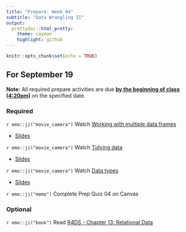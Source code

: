 ```yaml
---
title: "Prepare: Week 04"
subtitle: "Data Wrangling II"
output: 
  prettydoc::html_pretty:
    theme: cayman
    highlight: github
---
```


```r
knitr::opts_chunk$set(echo = TRUE)
```


## For September 19

**Note:** All required prepare activities are due **<u>by the beginning of class (4:20pm)</u>** on the specified date.

### Required 

`r emo::ji("movie_camera")` Watch [Working with multiple data frames](https://youtu.be/IK_uxavp7k8)

- [Slides](https://kgfitzgerald.github.io/APU_MATH_250/slides/10-multi-df.html)

`r emo::ji("movie_camera")` Watch [Tidying data](https://youtu.be/e4aCwwLgAfo)

- [Slides](https://kgfitzgerald.github.io/APU_MATH_250/slides/11-tidying.html)

`r emo::ji("movie_camera")` Watch [Data types](https://youtu.be/WQYKkfj1bOg)

- [Slides](https://kgfitzgerald.github.io/APU_MATH_250/slides/12-data-types.html)

<!-- `r emo::ji("movie_camera")` Watch [Visualizing Spatial Data](https://warpwire.duke.edu/w/Yw4GAA/). -->

<!-- - [Slides](https://kgfitzgerald.github.io/APU_MATH_250/slides/02-meet-toolkit-r.html) -->

`r emo::ji("memo")` Complete Prep Quiz 04 on Canvas

### Optional 

`r emo::ji("book")` Read [R4DS - Chapter 13: Relational Data](https://r4ds.had.co.nz/relational-data.html)









